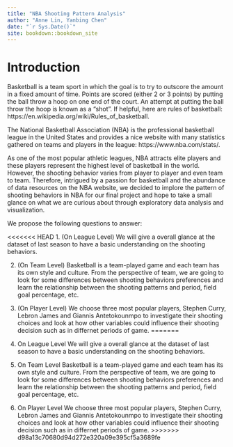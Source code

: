 ```yaml
--- 
title: "NBA Shooting Pattern Analysis"
author: "Anne Lin, Yanbing Chen"
date: "`r Sys.Date()`"
site: bookdown::bookdown_site
---
```


# Introduction

Basketball is a team sport in which the goal is to try to outscore the amount in a fixed amount of time. Points are scored (either 2 or 3 points) by putting the ball throw a hoop on one end of the court. An attempt at putting the ball throw the hoop is known as a "shot". If helpful, here are rules of basketball: https://en.wikipedia.org/wiki/Rules_of_basketball.

The National Basketball Association (NBA) is the professional basketball league in the United States and provides a nice website with many statistics gathered on teams and players in the league: https://www.nba.com/stats/.

As one of the most popular athletic leagues, NBA attracts elite players and these players represent the highest level of basketball in the world. However, the shooting behavior varies from player to player and even team to team. Therefore, intrigued by a passion for basketball and the abundance of data resources on the NBA website, we decided to implore the pattern of shooting behaviors in NBA for our final project and hope to take a small glance on what we are curious about through exploratory data analysis and visualization.

We propose the following questions to answer:

<<<<<<< HEAD
1. (On League Level)
We will give a overall glance at the dataset of last season to have a basic understanding on the shooting behaviors.

2. (On Team Level)
Basketball is a team-played game and each team has its own style and culture. From the perspective of team, we are going to look for some differences between shooting behaviors preferences and learn the relationship between the shooting patterns and period, field goal percentage, etc.

3. (On Player Level)
We choose three most popular players, Stephen Curry, Lebron James and Giannis Antetokounmpo to investigate their shooting choices and look at how other variables could influence their shooting decision such as in differnet periods of game.
=======
1. On League Level
We will give a overall glance at the dataset of last season to have a basic understanding on the shooting behaviors.

2. On Team Level
Basketball is a team-played game and each team has its own style and culture. From the perspective of team, we are going to look for some differences between shooting behaviors preferences and learn the relationship between the shooting patterns and period, field goal percentage, etc.

3. On Player Level
We choose three most popular players, Stephen Curry, Lebron James and Giannis Antetokounmpo to investigate their shooting choices and look at how other variables could influence their shooting decision such as in differnet periods of game.
>>>>>>> d98a13c70680d94d272e320a09e395cf5a3689fe
